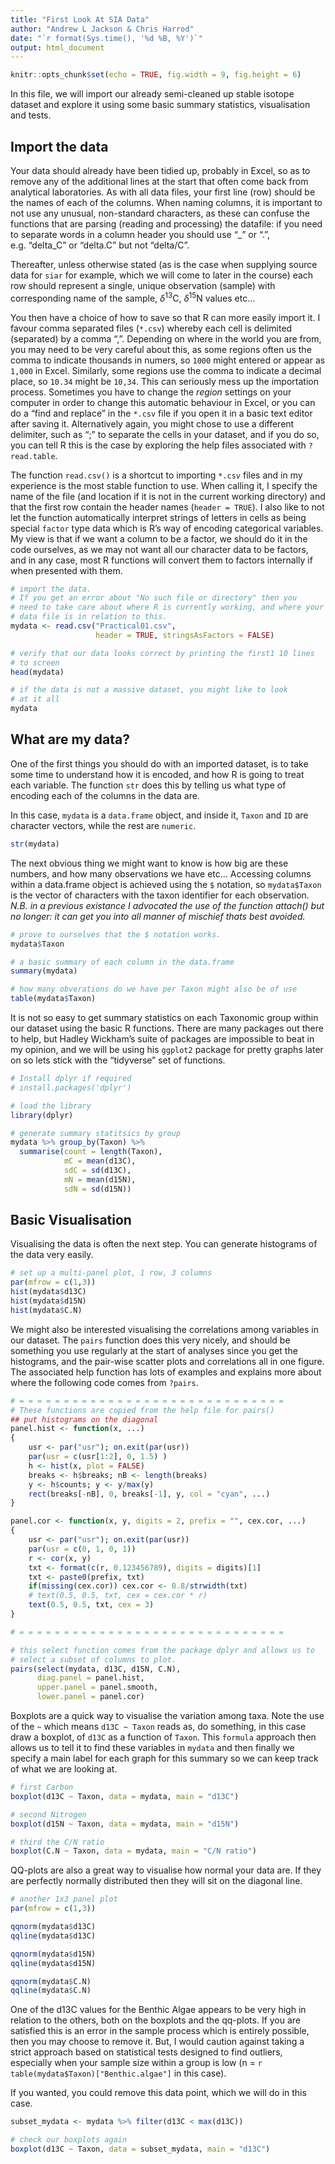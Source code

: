 ```yaml
---
title: "First Look At SIA Data"
author: "Andrew L Jackson & Chris Harrod"
date: "`r format(Sys.time(), '%d %B, %Y')`"
output: html_document
---
```


```r
knitr::opts_chunk$set(echo = TRUE, fig.width = 9, fig.height = 6)
```

In this file, we will import our already semi-cleaned up stable isotope dataset and explore it using some basic summary statistics, visualisation and tests.

## Import the data

Your data should already have been tidied up, probably in Excel, so as to remove any of the additional lines at the start that often come back from analytical laboratories. As with all data files, your first line (row) should be the names of each of the columns. When naming columns, it is important to not use any unusual, non-standard characters, as these can confuse the functions that are parsing (reading and processing) the datafile: if you need to separate words in a column header you should use "_" or ".", e.g. "delta_C" or "delta.C" but not "delta/C".

Thereafter, unless otherwise stated (as is the case when supplying source data for `siar` for example, which we will come to later in the course) each row should represent a single, unique observation (sample) with corresponding name of the sample, $\delta^{13}\text{C}$, $\delta^{15}\text{N}$ values etc...

You then have a choice of how to save so that R can more easily import it. I favour comma separated files (`*.csv`) whereby each cell is delimited (separated) by a comma ",". Depending on where in the world you are from, you may need to be very careful about this, as some regions often us the comma to indicate thousands in numers, so `1000` might entered or appear as `1,000` in Excel. Similarly, some regions use the comma to indicate a decimal place, so `10.34` might be `10,34`. This can seriously mess up the importation process. Sometimes you have to change the *region* settings on your computer in order to change this automatic behaviour in Excel, or you can do a "find and replace" in the `*.csv` file if you open it in a basic text editor after saving it. Alternatively again, you might chose to use a different delimiter, such as ";" to separate the cells in your dataset, and if you do so, you can tell R this is the case by exploring the help files associated with `?read.table`.

The function `read.csv()` is a shortcut to importing `*.csv` files and in my experience is the most stable function to use. When calling it, I specify the name of the file (and location if it is not in the current working directory) and that the first row contain the header names (`header = TRUE`). I also like to not let the function automatically interpret strings of letters in cells as being special `factor` type data which is R's way of encoding categorical variables. My view is that if we want a column to be a factor, we should do it in the code ourselves, as we may not want all our character data to be factors, and in any case, most R functions will convert them to factors internally if when presented with them.


```r
# import the data. 
# If you get an error about "No such file or directory" then you 
# need to take care about where R is currently working, and where your 
# data file is in relation to this.
mydata <- read.csv("Practical01.csv", 
                   header = TRUE, stringsAsFactors = FALSE)

# verify that our data looks correct by printing the first1 10 lines
# to screen
head(mydata)

# if the data is not a massive dataset, you might like to look  
# at it all
mydata
```

## What are my data?

One of the first things you should do with an imported dataset, is to take some time to understand how it is encoded, and how R is going to treat each variable. The function `str` does this by telling us what type of encoding each of the columns in the data are.

In this case, `mydata` is a `data.frame` object, and inside it, `Taxon` and `ID` are character vectors, while the rest are `numeric`.

```r
str(mydata)
```

The next obvious thing we might want to know is how big are these numbers, and how many observations we have etc... Accessing columns within a data.frame object is achieved using the `$` notation, so `mydata$Taxon` is the vector of characters with the taxon identifier for each observation. *N.B. in a previous existance I advocated the use of the function attach() but no longer: it can get you into all manner of mischief thats best avoided.*

```r

# prove to ourselves that the $ notation works.
mydata$Taxon

# a basic summary of each column in the data.frame
summary(mydata)

# how many obverations do we have per Taxon might also be of use
table(mydata$Taxon)
```

It is not so easy to get summary statistics on each Taxonomic group within our dataset using the basic R functions. There are many packages out there to help, but Hadley Wickham's suite of packages are impossible to beat in my opinion, and we will be using his `ggplot2` package for pretty graphs later on so lets stick with the "tidyverse" set of functions.

```r
# Install dplyr if required
# install.packages('dplyr')

# load the library
library(dplyr)

# generate summary statitsics by group
mydata %>% group_by(Taxon) %>% 
  summarise(count = length(Taxon),
            mC = mean(d13C), 
            sdC = sd(d13C), 
            mN = mean(d15N), 
            sdN = sd(d15N))


```

## Basic Visualisation

Visualising the data is often the next step. You can generate histograms of the data very easily.

```r
# set up a multi-panel plot, 1 row, 3 columns
par(mfrow = c(1,3)) 
hist(mydata$d13C)
hist(mydata$d15N)
hist(mydata$C.N)
```

We might also be interested visualising the correlations among variables in our dataset. The `pairs` function does this very nicely, and should be something you use regularly at the start of analyses since you get the histograms, and the pair-wise scatter plots and correlations all in one figure. The associated help function has lots of examples and explains more about where the following code comes from `?pairs`.

```r
# = = = = = = = = = = = = = = = = = = = = = = = = = = = = = =
# These functions are copied from the help file for pairs()
## put histograms on the diagonal
panel.hist <- function(x, ...)
{
    usr <- par("usr"); on.exit(par(usr))
    par(usr = c(usr[1:2], 0, 1.5) )
    h <- hist(x, plot = FALSE)
    breaks <- h$breaks; nB <- length(breaks)
    y <- h$counts; y <- y/max(y)
    rect(breaks[-nB], 0, breaks[-1], y, col = "cyan", ...)
}

panel.cor <- function(x, y, digits = 2, prefix = "", cex.cor, ...)
{
    usr <- par("usr"); on.exit(par(usr))
    par(usr = c(0, 1, 0, 1))
    r <- cor(x, y)
    txt <- format(c(r, 0.123456789), digits = digits)[1]
    txt <- paste0(prefix, txt)
    if(missing(cex.cor)) cex.cor <- 0.8/strwidth(txt)
    # text(0.5, 0.5, txt, cex = cex.cor * r)
    text(0.5, 0.5, txt, cex = 3)
}

# = = = = = = = = = = = = = = = = = = = = = = = = = = = = = =

# this select function comes from the package dplyr and allows us to 
# select a subset of columns to plot.
pairs(select(mydata, d13C, d15N, C.N), 
      diag.panel = panel.hist,
      upper.panel = panel.smooth,
      lower.panel = panel.cor)


```

Boxplots are a quick way to visualise the variation among taxa. Note the use of the `~` which means `d13C ~ Taxon` reads as, do something, in this case draw a boxplot, of `d13C` as a function of `Taxon`. This `formula` approach then allows us to tell it to find these variables in `mydata` and then finally we specify a main label for each graph for this summary so we can keep track of what we are looking at.

```r

# first Carbon
boxplot(d13C ~ Taxon, data = mydata, main = "d13C")

# second Nitrogen
boxplot(d15N ~ Taxon, data = mydata, main = "d15N")

# third the C/N ratio
boxplot(C.N ~ Taxon, data = mydata, main = "C/N ratio")

```

QQ-plots are also a great way to visualise how normal your data are. If they are perfectly normally distributed then they will sit on the diagonal line.

```r
# another 1x3 panel plot
par(mfrow = c(1,3))

qqnorm(mydata$d13C)
qqline(mydata$d13C)

qqnorm(mydata$d15N)
qqline(mydata$d15N)

qqnorm(mydata$C.N)
qqline(mydata$C.N)

```


One of the d13C values for the Benthic Algae appears to be very high in relation to the others, both on the boxplots and the qq-plots. If you are satisfied this is an error in the sample process which is entirely possible, then you may choose to remove it. But, I would caution against taking a strict approach based on statistical tests designed to find outliers, especially when your sample size within a group is low (n = `r table(mydata$Taxon)["Benthic.algae"]` in this case).

If you wanted, you could remove this data point, which we will do in this case.

```r
subset_mydata <- mydata %>% filter(d13C < max(d13C))

# check our boxplots again
boxplot(d13C ~ Taxon, data = subset_mydata, main = "d13C")
```








